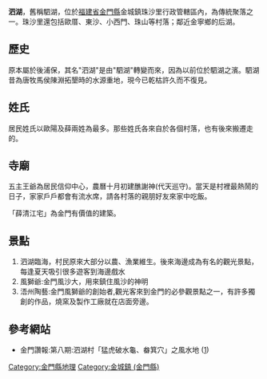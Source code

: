 '''泗湖'''，舊稱駟湖，位於[[福建省_(中華民國)|福建省]][[金門縣|金門縣]]金城鎮珠沙里行政管轄區內，為傳統聚落之一。珠沙里還包括歐厝、東沙、小西門、珠山等村落；鄰近金寧鄉的后湖。

==歷史==
原本屬於後浦保，其名"泗湖"是由"駟湖"轉變而來，因為以前位於駟湖之濱。駟湖昔為唐牧馬侯陳淵拓墾時的水源重地，現今已乾枯許久而不復見。

==姓氏==
居民姓氏以歐陽及薛兩姓為最多。那些姓氏各來自於各個村落，也有後來搬遷走的。

==寺廟==
五主王爺為居民信仰中心，農曆十月初建醮謝神(代天巡守)。當天是村裡最熱鬧的日子，家家戶戶都會有流水席，請各村落的親朋好友來家中吃飯。

「薛清江宅」為金門有價值的建築。

==景點==
# 泗湖臨海，村民原來大部分以農、漁業維生。後來海邊成為有名的觀光景點，每逢夏天吸引很多遊客到海邊戲水
# 風獅爺:金門風沙大，用來鎮住風沙的神明
# 浯州陶藝:金門風獅爺的創始者,觀光客來到金門的必參觀景點之一，有許多獨創的作品，燒窯及製作工廠就在店面旁邊。

==參考網站==
* 金門讚報:第八期:泗湖村「猛虎破水龜、畚箕穴」之風水地 ([http://www.km-airnet.net/webroot/km_epaper/ep0022-200908/no22-index.html]{{Dead link|date=2020年3月 |bot=InternetArchiveBot |fix-attempted=yes }})
{{reflist}}

[[Category:金門縣地理|Category:金門縣地理]]
[[Category:金城鎮_(金門縣)|Category:金城鎮 (金門縣)]]